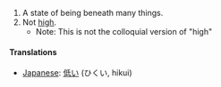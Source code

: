 #A state of being beneath many things.
#Not [[high]]. 
#*Note: This is not the colloquial version of "high"

====Translations====

*[[Japanese]]: [[低い]] (ひくい, hikui)